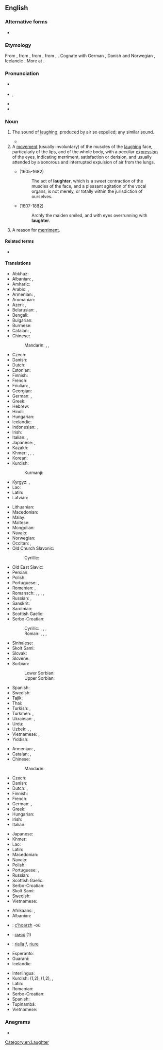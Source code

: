 {{also|Laughter}}
==English==

===Alternative forms===
* {{l|en|laughtre}} {{qualifier|obsolete}}

===Etymology===
From {{etyl|enm|en}}, from {{etyl|ang|en}} {{m|ang|hleahtor||laughter, jubilation, derision}}, from {{etyl|gem-pro|en}} {{m|gem-pro|*hlahtraz||laughter}}, from {{etyl|ine-pro|en}} {{m|ine-pro|*klek-}}, {{m|ine-pro|*kleg-||to shout}}. Cognate with German {{m|de|Gelächter||laughter, hilarity, merriment}}, Danish and Norwegian {{m|da|latter||laughter}}, Icelandic {{m|is|hlátur||laughter}}. More at {{l|en|laugh}}.

===Pronunciation===
* {{a|UK}} {{IPA|/ˈlɑːftə/|lang=en}}
* {{a|US}} {{enPR|lăfʹtər}}, {{IPA|/ˈlæftɚ/|lang=en}}
* {{audio|en-us-laughter.ogg|Audio (US)|lang=en}}
* {{rhymes|ɑːftə(r)|lang=en}}

{{listen|filename=Laughter.ogg|title=Recorded '''laughter''' of a person.}}

===Noun===
{{wikipedia}}
{{en-noun|-|s}}

# The sound of [[laugh]]ing, produced by air so expelled; any similar sound.
#: {{ux|en|Their loud '''laughter''' betrayed their presence.}}
#* {{quote-book|year=1899|author={{w|Stephen Crane}}
|title=[[s:Twelve O'Clock|Twelve O'Clock]]|chapter=1
|passage=There was some '''laughter''', and Roddle was left free to expand his ideas on the periodic visits of cowboys to the town.}}
# A [[movement]] (usually involuntary) of the muscles of the [[laugh]]ing face, particularly of the lips, and of the whole body, with a peculiar [[expression]] of the eyes, indicating merriment, satisfaction or derision, and usually attended by a sonorous and interrupted expulsion of air from the lungs.
#* {{w|Thomas Browne}} (1605-1682)
#*: The act of '''laughter''', which is a sweet contraction of the muscles of the face, and a pleasant agitation of the vocal organs, is not merely, or totally within the jurisdiction of ourselves.
#* {{w|Henry Wadsworth Longfellow}} (1807-1882)
#*: Archly the maiden smiled, and with eyes overrunning with '''laughter'''.
# {{lb|en|archaic}} A reason for [[merriment]].

====Related terms====
* {{l|en|laugh}}

====Translations====
{{trans-top|sound (as) of laughing}}
* Abkhaz: {{t|ab|аччара|sc=Cyrl}}
* Albanian: {{t+|sq|qeshje|f}}, {{t|sq|gajasje|f}}
* Amharic: {{t|am|ሳቅ|sc=Ethi}}
* Arabic: {{t|ar|ضَحِك|m}}, {{t|ar|ضِحْك|m}}
* Armenian: {{t+|hy|քրքիջ}}, {{t+|hy|ծիծաղ}}
* Aromanian: {{t|rup|arãs}}
* Azeri: {{t+|az|gülüş}}, {{t|az|qəhqəhə}}
* Belarusian: {{t|be|смех|m|sc=Cyrl}}, {{t|be|ро́гат|m|sc=Cyrl}}
* Bengali: {{t|bn|হাসি|tr=hasi|sc=Beng}}
* Bulgarian: {{t+|bg|смях|m|sc=Cyrl}}
* Burmese: {{t|my|ရယ်မောခြင်း|sc=Mymr}}
* Catalan: {{t+|ca|riure}}, {{t|ca|rialla}}
* Chinese:
*: Mandarin: {{t+|cmn|笑聲|sc=Hani}}, {{t+|cmn|笑声|tr=xiàoshēng|sc=Hani}}, {{qualifier|onomatopoeic}} {{t+|cmn|嘿嘿|tr=hēihēi|sc=Hani}}
* Czech: {{t+|cs|smích|m}}
* Danish: {{t+|da|latter|c}}
* Dutch: {{t+|nl|gelach|n}}
* Estonian: {{t+|et|naer}}
* Finnish: {{t+|fi|nauru}}
* French: {{t+|fr|rire|m}}
* Friulian: {{t|fur|ridade}}, {{t|fur|ridi}}
* Georgian: {{t|ka|სიცილი}}
* German: {{t+|de|Gelächter|n}}, {{t+|de|Lachen|n}}
* Greek: {{t+|el|γέλιο|n}}
* Hebrew: {{t+|he|צְחוֹק|m|tr=ts'khok}}
* Hindi: {{t+|hi|हंसी|f|sc=Deva}}
* Hungarian: {{t+|hu|nevetés}}
* Icelandic: {{t+|is|hlátur|m}}
* Indonesian: {{t+|id|tawa}}, {{t+|id|ketawa}}
* Irish: {{t|ga|gáire|m}}
* Italian: {{t+|it|risata|f}}, {{t+|it|riso|m}}
* Japanese: {{t+|ja|笑い声|tr=わらいごえ, waraigoe}}, {{t|ja|笑い|tr=わらい, warai}}
* Kazakh: {{t|kk|күлкі|sc=Cyrl}}
* Khmer: {{t+|km|សំណើច|tr=sɑmnaəc|sc=Khmr}}, {{t+|km|ក្អាក|tr=k’aak|sc=Khmr}}, {{t+|km|ហស|tr=hɑh|sc=Khmr}}, {{t+|km|ហាស|tr=haah|sc=Khmr}}
* Korean: {{t+|ko|웃음|sc=Kore}}
* Kurdish:
*: Kurmanji: {{t+|ku|ken}}
* Kyrgyz: {{t+|ky|күлкү|sc=Cyrl}}, {{t|ky|кулуу|sc=Cyrl}}
* Lao: {{t|lo|ສຽງຫົວ|sc=Laoo}}
* Latin: {{t|la|risus|m}}
* Latvian: {{t|lv|smiekli|m-p}}
{{trans-mid}}
* Lithuanian: {{t+|lt|juokas|m}}
* Macedonian: {{t|mk|сме́а|f|sc=Cyrl}}
* Malay: {{t|ms|ketawa}}
* Maltese: {{t|mt|daħq|m}}
* Mongolian: {{t+|mn|инээд|sc=Cyrl}}
* Navajo: {{t|nv|dloh}}
* Norwegian: {{t+|no|latter}}
* Occitan: {{t+|oc|ris}}, {{t|oc|risada}}
* Old Church Slavonic:
*: Cyrillic: {{t|cu|смѣхъ|m|sc=Cyrs}}
* Old East Slavic: {{t|orv|смѣхъ|m|sc=Cyrs}}
* Persian: {{t+|fa|خنده|tr=xande|sc=fa-Arab}}
* Polish: {{t+|pl|śmiech|m}}
* Portuguese: {{t+|pt|risada|f}}, {{t|pt|risos|m}}
* Romanian: {{t+|ro|râs|n}}, {{t+|ro|râset}}
* Romansch: {{t|rm|riez}}, {{t|rm|riöz}}, {{t|rm|riem}}, {{t|rm|risada}}, {{t|rm|risaglia}}
* Russian: {{t+|ru|смех|m}}, {{t+|ru|хо́хот|m}}
* Sanskrit: {{t+|sa|हास|m|sc=Deva}}
* Sardinian: {{t|sc|risida}}
* Scottish Gaelic: {{t|gd|gàire|f}}
* Serbo-Croatian:
*: Cyrillic: {{t|sh|сме̑х|m}}, {{t|sh|смије̑х|m}}, {{t|sh|хихот|m}}, {{t|sh|кикот|m}}
*: Roman: {{t|sh|smȇh|m}}, {{t+|sh|smijȇh|m}}, {{t+|sh|hȉhōt|m}}, {{t+|sh|kȉkōt|m}}
* Sinhalese: {{t-needed|si}}
* Skolt Sami: {{t|sms|smiâhh}}
* Slovak: {{t|sk|smiech|m}}
* Slovene: {{t+|sl|smeh|m}}
* Sorbian:
*: Lower Sorbian: {{t|dsb|směch|m}}
*: Upper Sorbian: {{t|hsb|směch|m}}
* Spanish: {{t+|es|risa}}
* Swedish: {{t+|sv|skratt|n}}
* Tajik: {{t+|tg|ханда}}
* Thai: {{t|th|เสียงหัวเราะ|tr=sǐang hǔa rɔ́|sc=Thai}}
* Turkish: {{t+|tr|kahkaha}}, {{t+|tr|gülüş}}
* Turkmen: {{t|tk|gülki}}, {{t|tk|jakyrdy}}
* Ukrainian: {{t|uk|сміх|m|sc=Cyrl}}, {{t|uk|ре́гіт|m|sc=Cyrl}}
* Urdu: {{t|ur|ہنسی|f|tr=hansī|sc=ur-Arab}}
* Uzbek: {{t+|uz|kulgi}}, {{t+|uz|kulish}}, {{t+|uz|qahqaha}}
* Vietnamese: {{t+|vi|cười|alt=sự cười}}, {{t|vi|tiếng cười}}
* Yiddish: {{t|yi|געלעכטער}}
{{trans-bottom}}

{{trans-top|movement of the muscles of the laughing face}}
* Armenian: {{t+|hy|ծիծաղ}}, {{t+|hy|քրքիջ}}
* Catalan: {{t|ca|rialla|f}}, {{t+|ca|riure|m}}
* Chinese:
*: Mandarin: {{t+|cmn|笑|tr=xiào|sc=Hani}}
* Czech: {{t+|cs|smích|m}}
* Danish: {{t|da|grin|n}}
* Dutch: {{t+|nl|gelach|n}}, {{t+|nl|lachen|n}}
* Finnish: {{t+|fi|nauru}}
* French: {{t+|fr|rire|m}}
* German: {{t+|de|Gelächter|n}}, {{t+|de|Lachen|n}}
* Greek: {{t+|el|γέλιο|n}}
* Hungarian: {{t+|hu|nevetés}}
* Irish: {{t|ga|gáire|m}}
* Italian: {{t+|it|risata|f}}
{{trans-mid}}
* Japanese: {{t|ja|笑い|tr=わらい, warai}}
* Khmer: {{t-needed|km}}
* Lao: {{t|lo|ສຽງຫົວ|tr=siang-hua|sc=Laoo}}
* Latin: {{t|la|risus|m}}
* Macedonian: {{t|mk|смеа|f|tr=sméa|sc=Cyrl}}
* Navajo: {{t|nv|dloh}}
* Polish: {{t+|pl|śmiech|m}}
* Portuguese: {{t+|pt|risada|f}}, {{t+|pt|riso|m}}
* Russian: {{t+|ru|смех|m}}
* Scottish Gaelic: {{t|gd|gàire|f}}
* Serbo-Croatian: {{t+|sh|smijȇh|m}}
* Skolt Sami: {{t|sms|smiâhh}}
* Swedish: {{t+|sv|skratt|n}}
* Vietnamese: {{t-needed|vi}}
{{trans-bottom}}

{{checktrans-top}}
* Afrikaans: {{t-check|af|lag}}, {{t-check|af|gelag}}
* Albanian: {{t-check|sq|gaz|m}}
* {{ttbc|br}}: [[c'hoarzh]] {{g|m}} -où
* {{ttbc|bg}}: [[смях]] {{g|m}} (1)
* {{ttbc|ca}}: [[rialla]] ''f'', [[riure]] {{g|m}}
* Esperanto: {{t-check|eo|ridado}}
* Guaraní: {{t-check|gn|puka}}
* Icelandic: {{t-check|is|hlátur|m}}
{{trans-mid}}
* Interlingua: {{t-check|ia|riso}}
* Kurdish: {{t+check|ku|ken|m}} (1,2), {{t+check|ku|kenîn|f}} (1,2), {{t+check|ku|پێکه‌نین}}, {{t-check|ku|قاقاو پێکه‌نین}}
* Latin: {{t-check|la|risus|m}}
* Romanian: {{t-check|ro|râs|n}}
* Serbo-Croatian: {{t-check|sh|smijeh|m}}
* Spanish: {{t-check|es|risa|f}}
* Tupinambá: {{t-check|tpn|puká}}
* Vietnamese: {{t-check|vi|tiếng cười}}
{{trans-bottom}}

===Anagrams===
* {{anagrams|en|laughtre}}

[[Category:en:Laughter]]